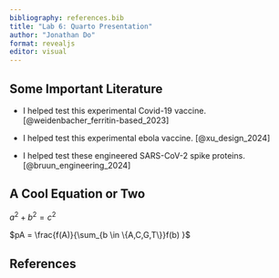 ```yaml
---
bibliography: references.bib
title: "Lab 6: Quarto Presentation"
author: "Jonathan Do"
format: revealjs
editor: visual
---
```


## Some Important Literature

-   I helped test this experimental Covid-19 vaccine. [@weidenbacher_ferritin-based_2023]

<!-- -->

-   I helped test this experimental ebola vaccine. [@xu_design_2024]

-   I helped test these engineered SARS-CoV-2 spike proteins. [@bruun_engineering_2024]

## A Cool Equation or Two

$a^2+b^2=c^2$

$pA = \frac{f(A)}{\sum_{b \in \{A,C,G,T\}}f(b) }$

## References
